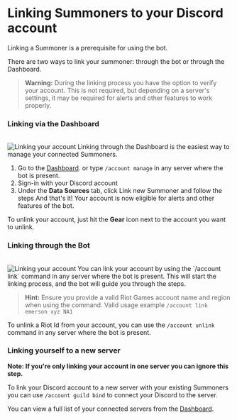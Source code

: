 

# Linking Summoners to your Discord account

Linking a Summoner is a prerequisite for using the bot. 

There are two ways to link your summoner: through the bot or through the Dashboard.

> **Warning:** During the linking process you have the option to verify your account. 
> This is not required, but depending on a server's settings, it may be required for alerts and other features to work properly.

### Linking via the Dashboard
<br/>
<img src="images/linking-accounts/example-dashboard-2.png" alt="Linking your account" width={800} height={800} />
Linking through the Dashboard is the easiest way to manage your connected Summoners.

1. Go to the [Dashboard](https:/dorans.bot/dashboard/data-sources). or type `/account manage` in any server where the bot is present.
2. Sign-in with your Discord account 
3. Under the **Data Sources** tab, click Link new Summoner and follow the steps
And that's it! Your account is now eligible for alerts and other features of the bot.

To unlink your account, just hit the **Gear** icon next to the account you want to unlink.


### Linking through the Bot
<br/>
<img src="images/linking-accounts/example-link.png" alt="Linking your account" width={800} height={800} />
You can link your account by using the `/account link` command in any server where the bot is present. This will start the linking process, and the bot will guide you through the steps.

> **Hint:** Ensure you provide a valid Riot Games account name and region when using the command. Valid usage example `/account link emerson xyz NA1`

To unlink a Riot Id from your account, you can use the `/account unlink` command in any server where the bot is present.


### Linking yourself to a new server
**Note: If you're only linking your account in one server you can ignore this step.**

To link your Discord account to a new server with your existing Summoners you can use `/account guild bind` to connect your Discord to the server.

You can view a full list of your connected servers from the [Dashboard](https://dorans.bot/dashboard/data-sources).

